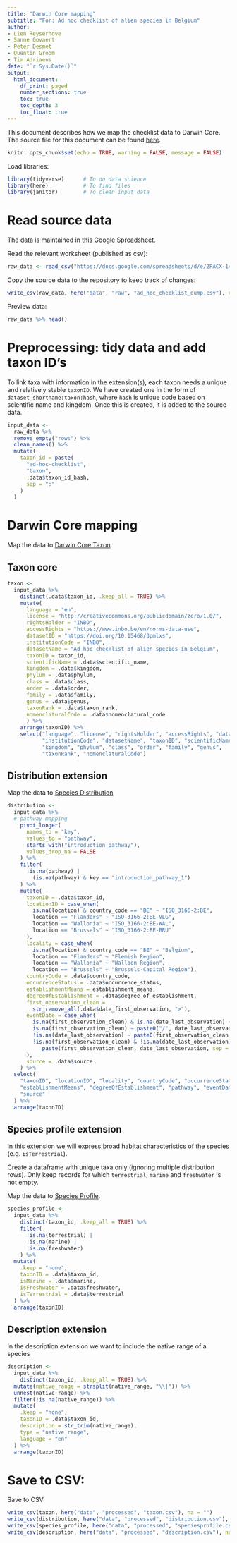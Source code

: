 ```yaml
---
title: "Darwin Core mapping"
subtitle: "For: Ad hoc checklist of alien species in Belgium"
author:
- Lien Reyserhove
- Sanne Govaert
- Peter Desmet
- Quentin Groom
- Tim Adriaens
date: "`r Sys.Date()`"
output:
  html_document:
    df_print: paged
    number_sections: true
    toc: true
    toc_depth: 3
    toc_float: true
---
```


This document describes how we map the checklist data to Darwin Core. The source file for this document can be found [here](https://docs.google.com/spreadsheets/d/1LeXXbry2ArK2rngsmFjz_xErwE1KwQ8ujtvHNmTVA6E/edit#gid=0).

```r
knitr::opts_chunk$set(echo = TRUE, warning = FALSE, message = FALSE)
```

Load libraries:

```r
library(tidyverse)      # To do data science
library(here)           # To find files
library(janitor)        # To clean input data
```

# Read source data

The data is maintained in [this Google Spreadsheet](https://docs.google.com/spreadsheets/d/1LeXXbry2ArK2rngsmFjz_xErwE1KwQ8ujtvHNmTVA6E/edit#gid=0).

Read the relevant worksheet (published as csv):

```r
raw_data <- read_csv("https://docs.google.com/spreadsheets/d/e/2PACX-1vTl8IEk2fProQorMu5xKQPdMXl3OQp-c0f6eBXitv0BiVFZ3JSJCde0PtbFXuETgguf6vK8b43FDX1C/pub?gid=0&single=true&output=csv", show_col_types = FALSE)
```
Copy the source data to the repository to keep track of changes:

```r
write_csv(raw_data, here("data", "raw", "ad_hoc_checklist_dump.csv"), na = "")
```

Preview data: 

```r
raw_data %>% head()
```
# Preprocessing: tidy data and add taxon ID's

To link taxa with information in the extension(s), each taxon needs a unique and relatively stable `taxonID`. We have created one in the form of `dataset_shortname:taxon:hash`, where `hash` is unique code based on scientific name and kingdom. Once this is created, it is added to the source data. 

```r
input_data <-
  raw_data %>%
  remove_empty("rows") %>%
  clean_names() %>%
  mutate(
    taxon_id = paste(
      "ad-hoc-checklist",
      "taxon",
      .data$taxon_id_hash,
      sep = ":"
    )
  )
```

# Darwin Core mapping

Map the data to [Darwin Core Taxon](http://rs.gbif.org/core/dwc_taxon_2015-04-24.xml).

## Taxon core

```r
taxon <-
  input_data %>% 
    distinct(.data$taxon_id, .keep_all = TRUE) %>% 
    mutate(
      language = "en",
      license = "http://creativecommons.org/publicdomain/zero/1.0/",
      rightsHolder = "INBO",
      accessRights = "https://www.inbo.be/en/norms-data-use",
      datasetID = "https://doi.org/10.15468/3pmlxs",
      institutionCode = "INBO",
      datasetName = "Ad hoc checklist of alien species in Belgium",
      taxonID = taxon_id,
      scientificName = .data$scientific_name,
      kingdom = .data$kingdom,
      phylum = .data$phylum,
      class = .data$class,
      order = .data$order,
      family = .data$family,
      genus = .data$genus,
      taxonRank = .data$taxon_rank,
      nomenclaturalCode = .data$nomenclatural_code
      ) %>% 
    arrange(taxonID) %>% 
    select("language", "license", "rightsHolder", "accessRights", "datasetID",
           "institutionCode", "datasetName", "taxonID", "scientificName",
           "kingdom", "phylum", "class", "order", "family", "genus",
           "taxonRank", "nomenclaturalCode")
```

## Distribution extension

Map the data to [Species Distribution](http://rs.gbif.org/extension/gbif/1.0/distribution.xml)

```r
distribution <- 
  input_data %>% 
  # pathway mapping
    pivot_longer(
      names_to = "key",
      values_to = "pathway",
      starts_with("introduction_pathway"),
      values_drop_na = FALSE
    ) %>% 
    filter(
      !is.na(pathway) |
        (is.na(pathway) & key == "introduction_pathway_1")
    ) %>% 
    mutate(
      taxonID = .data$taxon_id,
      locationID = case_when(
        is.na(location) & country_code == "BE" ~ "ISO_3166-2:BE",
        location == "Flanders" ~ "ISO_3166-2:BE-VLG",
        location == "Wallonia" ~ "ISO_3166-2:BE-WAL",
        location == "Brussels" ~ "ISO_3166-2:BE-BRU"
      ),
      locality = case_when(
        is.na(location) & country_code == "BE" ~ "Belgium",
        location == "Flanders" ~ "Flemish Region",
        location == "Wallonia" ~ "Walloon Region",
        location == "Brussels" ~ "Brussels-Capital Region"),
      countryCode = .data$country_code,
      occurrenceStatus = .data$occurrence_status,
      establishmentMeans = establishment_means,
      degreeOfEstablishment = .data$degree_of_establishment,
      first_observation_clean = 
        str_remove_all(.data$date_first_observation, ">"),
      eventDate = case_when(
        is.na(first_observation_clean) & is.na(date_last_observation) ~ NA,
        is.na(first_observation_clean) ~ paste0("/", date_last_observation),
        !is.na(date_last_observation) ~ paste0(first_observation_clean, "/"),
        !is.na(first_observation_clean) & !is.na(date_last_observation) ~ 
           paste(first_observation_clean, date_last_observation, sep = "/")
      ),
      source = .data$source
    ) %>%
  select(
    "taxonID", "locationID", "locality", "countryCode", "occurrenceStatus",
    "establishmentMeans", "degreeOfEstablishment", "pathway", "eventDate",
    "source"
  ) %>%
  arrange(taxonID)
```

## Species profile extension

In this extension we will express broad habitat characteristics of the species (e.g. `isTerrestrial`).

Create a dataframe with unique taxa only (ignoring multiple distribution rows).
Only keep records for which `terrestrial`, `marine` and `freshwater` is not empty.

Map the data to [Species Profile](http://rs.gbif.org/extension/gbif/1.0/speciesprofile.xml).


```r
species_profile <- 
  input_data %>% 
    distinct(taxon_id, .keep_all = TRUE) %>% 
    filter(
      !is.na(terrestrial) |
      !is.na(marine) |
      !is.na(freshwater)
    ) %>% 
  mutate(
    .keep = "none",
    taxonID = .data$taxon_id,
    isMarine = .data$marine,
    isFreshwater = .data$freshwater,
    isTerrestrial = .data$terrestrial
  ) %>% 
  arrange(taxonID)
```

## Description extension

In the description extension we want to include the native range of a species

```r
description <- 
  input_data %>% 
    distinct(taxon_id, .keep_all = TRUE) %>% 
  mutate(native_range = strsplit(native_range, "\\|")) %>% 
  unnest(native_range) %>% 
  filter(!is.na(native_range)) %>% 
  mutate(
    .keep = "none",
    taxonID = .data$taxon_id,
    description = str_trim(native_range),
    type = "native range",
    language = "en"
  ) %>% 
  arrange(taxonID)
```

# Save to CSV:

Save to CSV:

```r
write_csv(taxon, here("data", "processed", "taxon.csv"), na = "")
write_csv(distribution, here("data", "processed", "distribution.csv"), na = "")
write_csv(species_profile, here("data", "processed", "speciesprofile.csv"), na = "")
write_csv(description, here("data", "processed", "description.csv"), na = "")
```
